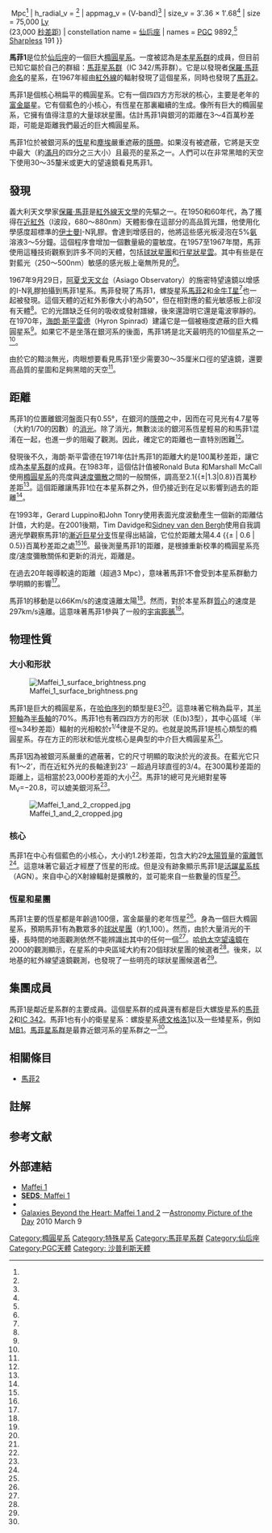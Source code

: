 {{Infobox galaxy
| name =馬菲1（Maffei 1）
| image = [[Image:Maf1atlas.jpg|275px]]
| epoch = [[曆元#儒略年和J2000|J2000]]
| type = S0<sup>−</sup> pec,<ref name="ned"/> E3{{citation needed|date=March 2015}}
| ra = {{RA|02|36|35.4}}<ref name="ned" />
| dec = {{DEC|+59|39|19}}<ref name="ned" />
| dist_ly = {{nowrap|2.85 ± 0.36 [[parsec|Mpc]]}}<ref name=Fingerhut2007/><br>4.4{{±|0.6|0.5}} Mpc<ref name=Davidge2001/>
| h_radial_v = {{nowrap|66.4 ± 5.0 km/s}}<ref name=Fingerhut2003/>
| appmag_v = {{nowrap|11.14 ± 0.06}} (V-band)<ref name=Fingerhut2003/>
| size_v = 3′.36 × 1′.68<ref name="ned" />
| size = 75,000 [[光年|Ly]] <br>(23,000 [[秒差距|秒差距]])
| constellation name = [[仙后座|仙后座]]
| names = [[PGC天體|PGC]] 9892,<ref name="ned" /> [[沙普利斯亮星雲表|Sharpless]] 191
}}

'''馬菲1'''是位於[[仙后座|仙后座]]的一個巨大[[橢圓星系|橢圓星系]]。一度被認為是[[本星系群|本星系群]]的成員，但目前已知它屬於自己的群組：[[馬菲星系群|馬菲星系群]]（IC 342/馬菲群）。它是以發現者[[保羅·馬菲|保羅·馬菲]][[以人名命名的星系|命名]]的星系，在1967年經由[[紅外線|紅外線]]的輻射發現了這個星系，同時也發現了[[馬菲2|馬菲2]]。

馬菲1是個核心稍扁平的橢圓星系。它有一個四四方方形狀的核心，主要是老年的[[金屬量|富金屬]]星。它有個藍色的小核心，有恆星在那裏繼續的生成。像所有巨大的橢圓星系，它擁有值得注意的大量球狀星團。估計馬菲1與銀河的距離在3〜4百萬秒差距，可能是距離我們最近的巨大橢圓星系。

馬菲1位於被銀河系的[[恆星|恆星]]和[[宇宙塵|塵埃]]嚴重遮蔽的[[隱帶|隱帶]]。如果沒有被遮蔽，它將是天空中最大（約[[滿月|滿月]]的四分之三大小）且最亮的星系之一。人們可以在非常黑暗的天空下使用30〜35釐米或更大的望遠鏡看見馬菲1。

== 發現 ==
義大利天文學家[[保羅·馬菲|保羅·馬菲]]是[[紅外線天文學|紅外線天文學]]的先驅之一。在1950和60年代，為了獲得在[[紅外線|近紅外]]（I波段，680〜880nm）天體影像在這部分的高品質光譜，他使用化學感度超標準的[[喬治·伊士曼|伊士曼]]I-N乳膠{{refn|"伊士曼I-N乳膠是[[柯達|柯達]]在20世紀出產的一種感光板。它們在對近紅外線部分很敏感，因而廣泛的被用於天文觀測。但是，它們需要長時間曝光，並且有時做增感。<ref name=Snaduleak1961/>|group=note}}。會達到增感目的，他將這些感光板浸泡在5%[[氨|氨]]溶液3〜5分鐘。這個程序會增加一個數量級的靈敏度。在1957至1967年間，馬菲使用這種技術觀察到許多不同的天體，包括[[球狀星團|球狀星團]]和[[行星狀星雲|行星狀星雲]]。其中有些是在對藍光（250〜500nm）敏感的感光板上毫無所見的<ref name=Maffei2003/>。

1967年9月29日，[[阿夏戈天文台|阿夏戈天文台]]（Asiago Observatory）的施密特望遠鏡以增感的I-N乳膠拍攝到馬菲1星系。馬菲發現了馬菲1，螺旋星系[[馬菲2|馬菲2]]和[[金牛T星|金牛T星]]<ref name=Fingerhut2003/>也一起被發現。這個天體的近紅外影像大小約為50"，但在相對應的藍光敏感板上卻沒有天體<ref name=Maffei1968/>。它的光譜缺乏任何的吸收或發射譜線，後來還證明它還是電波寧靜的。在1970年，[[海朗·斯平雷德|海朗·斯平雷德]]（Hyron Spinrad）建議它是一個被極度遮蔽的巨大橢圓星系<ref name=Bell1970/>。如果它不是坐落在銀河系的後面，馬菲1將是北天最明亮的10個星系之一<ref name=Maffei2003/>。

由於它的黯淡無光，肉眼想要看見馬菲1至少需要30〜35厘米口徑的望遠鏡，還要高品質的星圖和足夠黑暗的天空<ref name=Trusock2005/>。

== 距離 ==
馬菲1的位置離銀河盤面只有0.55°，在銀河的[[隱帶|隱帶]]之中，因而在可見光有4.7星等（大約1/70的因數）的[[消光|消光]]。除了消光，無數淡淡的銀河系恆星輕易的和馬菲1混淆在一起，也進一步的阻礙了觀測。因此，確定它的距離也一直特別困難<ref name=Fingerhut2003/>。

發現後不久，海朗·斯平雷德在1971年估計馬菲1的距離大約是100萬秒差距，讓它成為[[本星系群|本星系群]]的成員。在1983年，這個估計值被Ronald Buta 和Marshall McCall使用[[橢圓星系|橢圓星系]]的亮度與[[速度彌散|速度彌散]]之間的一般關係，調高至2.1{{±|1.3|0.8}}百萬秒差距<ref name=Fingerhut2003/>。這個距離讓馬菲1位在本星系群之外，但仍接近到在足以影響到過去的距離<ref name=Davidge2001/>。

在1993年，Gerard Luppino和John Tonry使用表面光度波動產生一個新的距離估計值，大約是{{nowrap|4.15 ± 0.5 Mpc}}。在2001後期，Tim Davidge和[[Sidney_van_den_Bergh|Sidney van den Bergh]]使用自我調適光學觀察馬菲1的[[漸近巨星分支|漸近巨星分支]]恆星得出結論，它位於距離太陽4.4 {{± | 0.6 | 0.5}}百萬秒差距之處<ref name=Davidge2001/><ref name=Fingerhut2003/>。最後測量馬菲1的距離，是根據重新校準的橢圓星系亮度/速度彌散關係和更新的消光，距離是{{nowrap|2.85 ± 0.36 Mpc}}。

在過去20年報導較遠的距離（超過3 Mpc），意味著馬菲1不會受到本星系群動力學明顯的影響<ref name=Fingerhut2007/>。

馬菲1的移動是以66Km/s的速度遠離太陽<ref name=Fingerhut2003/>。然而，對於本星系群[[質心|質心]]的速度是297km/s遠離。這意味著馬菲1參與了一般的[[宇宙膨脹|宇宙膨脹]]<ref name=Karachentsev2003/>。

== 物理性質 ==

=== 大小和形狀 ===
[[File:Maffei_1_surface_brightness.png|thumb]]

馬菲1是巨大的橢圓星系，在[[哈伯序列|哈伯序列]]的類型是E3<ref name=Buta1999/>。這意味著它稍為扁平，其[[半短軸|半短軸]]為[[半長軸|半長軸]]的70%。馬菲1也有著四四方方的形狀（E(b)3型），其中心區域（半徑≒34秒差距）輻射的光相較於r<sup>1/4</sup>律{{refn|r<sup>1/4</sup>律是描述橢圓星系表面亮度變化的經驗法則。它的形式如下：<math>\mu=A+Br^{1/4}</math>，此處''r''是半徑，''μ''是表面亮度（mag/arsec<sup>2</sup>），''A''和''B''是以經驗的常數。<ref name=Buta1999/>|group=note}}是不足的。也就是說馬菲1是核心類型的橢圓星系。存在方正的形狀和低光度核心是典型的中介巨大橢圓星系<ref name=Buta2003/>。

馬菲1因為被銀河系嚴重的遮蔽著，它的尺寸明顯的取決於光的波長。在藍光它只有1〜2’，而在近紅外光的長軸達到23' －超過月球直徑的3/4。在300萬秒差距的距離上，這相當於23,000秒差距的大小<ref name=Buta1999/>。馬菲1的總可見光絕對星等M<sub>V</sub>=−20.8，可以媲美銀河系<ref name=Fingerhut2007/>。

[[File:Maffei_1_and_2_cropped.jpg|thumb]]

=== 核心 ===
馬菲1在中心有個藍色的小核心，大小約1.2秒差距，包含大約29[[太陽質量|太陽質量]]的[[電離|電離]]氫<ref name=Buta2003/>。這意味著它最近才經歷了恆星的形成。但是没有跡象顯示馬菲1是[[活躍星系核|活躍星系核]]（AGN）。來自中心的X射線輻射是擴散的，並可能來自一些數量的恆星<ref name=Davidge2002/>。

=== 恆星和星團 ===
馬菲1主要的恆星都是年齡過100億，富金屬量的老年恆星<ref name=Davidge2002/>。身為一個巨大橢圓星系，預期馬菲1有為數眾多的[[球狀星團|球狀星團]]（約1,100）。然而，由於大量消光的干擾，長時間的地面觀測依然不能辨識出其中的任何一個<ref name=Davidge2002/>。[[哈伯太空望遠鏡|哈伯太空望遠鏡]]在2000的觀測顯示，在星系的中央區域大約有20個球狀星團的候選者<ref name=Buta2003/>。後來，以地基的紅外線望遠鏡觀測，也發現了一些明亮的球狀星團候選者<ref name=Davidge2005/>。

== 集團成員 ==
{{Main|馬菲星系群}}
馬菲1是鄰近星系群的主要成員。這個星系群的成員還有都是巨大螺旋星系的[[馬菲2|馬菲2]]和[[IC_342|IC 342]]。馬菲1也有小的衛星星系：螺旋星系[[德文格洛1|德文格洛1]]以及一些矮星系，例如[[MB1|MB1]]。[[馬菲星系群|馬菲星系群]]是最靠近銀河系的星系群之一<ref name=Karachentsev2003/>。{{clear}}

== 相關條目 ==
* [[馬菲2|馬菲2]]

== 註解 ==
{{reflist|group=note}}

==参考文献==
{{Reflist|30em|refs=
<ref name=Karachentsev2003>{{Cite journal | last1 = Karachentsev | first1 = I. D. | last2 = Sharina | first2 = M. E. | last3 = Dolphin | first3 = A. E. | last4 = Grebel | first4 = E. K. | title = Distances to nearby galaxies around IC 342 | doi = 10.1051/0004-6361:20030912 | journal = Astronomy and Astrophysics | volume = 408 | pages = 111 | year = 2003 | pmid =  | pmc = |bibcode = 2003A&A...408..111K }}</ref>
<ref name=Fingerhut2003>{{Cite journal | last1 = Fingerhut | first1 = R. L. | last2 = McCall | first2 = M. L. | last3 = De Robertis | first3 = M. | last4 = Kingsburgh | first4 = R. L. | last5 = Komljenovic | first5 = M. | last6 = Lee | first6 = H. | last7 = Buta | first7 = R. J. | doi = 10.1086/368339 | title = The Extinction and Distance of Maffei 1 | journal = The Astrophysical Journal | volume = 587 | issue = 2 | pages = 672 | year = 2003 | pmid =  | pmc = |arxiv = astro-ph/0301414 |bibcode = 2003ApJ...587..672F }}</ref>
<ref name=Fingerhut2007>{{Cite journal | last1 = Fingerhut | first1 = R. L. | last2 = Lee | first2 = H. | last3 = McCall | first3 = M. L. | last4 = Richer | first4 = M. G. | title = The Extinction and Distance of Maffei 2 and a New View of the IC 342/Maffei Group | doi = 10.1086/509862 | journal = The Astrophysical Journal | volume = 655 | issue = 2 | pages = 814 | year = 2007 | pmid =  | pmc = |arxiv = astro-ph/0610044 |bibcode = 2007ApJ...655..814F }}</ref>
<ref name=Davidge2001>{{Cite journal | last1 = Davidge | first1 = T. J. | last2 = Van Den Bergh | first2 = S. | doi = 10.1086/320692 | title = The Detection of Bright Asymptotic Giant Branch Stars in the Nearby Elliptical Galaxy Maffei 1 | journal = The Astrophysical Journal | volume = 553 | issue = 2 | pages = L133 | year = 2001 | pmid =  | pmc = |arxiv = astro-ph/0104436 |bibcode = 2001ApJ...553L.133D }}</ref>
<ref name="ned">{{cite web
  | title=NASA/IPAC Extragalactic Database
  | work=Results for Maffei 1
  | url=http://nedwww.ipac.caltech.edu/cgi-bin/nph-objsearch?objname=Maffei+1&img_stamp=yes&extend=no
  | accessdate=2006-11-18 }}</ref>
<ref name=Buta2003>{{Cite journal | last1 = Buta | first1 = R. | last2 = McCall | first2 = M. L. | doi = 10.1086/367789 | title = Maffei 1 with the Hubble Space Telescope| url = https://archive.org/details/sim_astronomical-journal_2003-03_125_3/page/1150 | journal = The Astronomical Journal | volume = 125 | issue = 3 | pages = 1150 | year = 2003 | pmid =  | pmc = |bibcode = 2003AJ....125.1150B }}</ref>
<ref name=Buta1999>{{Cite journal | last1 = Buta | first1 = R. J. | last2 = McCall | first2 = M. L. | doi = 10.1086/313255 | title = The IC 342/Maffei Group Revealed | journal = The Astrophysical Journal Supplement Series | volume = 124 | pages = 33 | year = 1999 | pmid =  | pmc = |bibcode = 1999ApJS..124...33B }}</ref>
<ref name=Davidge2002>{{Cite journal | last1 = Davidge | first1 = T. J. | title = The Upper Asymptotic Giant Branch of the Elliptical Galaxy Maffei 1 and Comparisons with M32 and NGC 5128 | url = https://archive.org/details/sim_astronomical-journal_2002-10_124_4/page/2012 | doi = 10.1086/342535 | journal = The Astronomical Journal | volume = 124 | issue = 4 | pages = 2012 | year = 2002 | pmid =  | pmc = |arxiv = astro-ph/0207122 |bibcode = 2002AJ....124.2012D }}</ref>
<ref name=Davidge2005>{{Cite journal | last1 = Davidge | first1 = T.  J. | last2 = Van Den Bergh | first2 = S. | doi = 10.1086/430367 | title = The Globular Cluster Content of Maffei 1 | journal = Publications of the Astronomical Society of the Pacific | volume = 117 | issue = 832 | pages = 589 | year = 2005 | pmid =  | pmc = |arxiv = astro-ph/0504335 |bibcode = 2005PASP..117..589D }}</ref>
<ref name=Bell1970>{{Cite journal | last1 = Bell | first1 = M. B. | last2 = Seaquist | first2 = E. R. | last3 = Braun | first3 = L. D. | title = Nonthermal Radio Emission from an Infrared Object in the Region of IC 1805 | doi = 10.1086/180561 | journal = The Astrophysical Journal | volume = 161 | pages = L13 | year = 1970 | pmid =  | pmc = |bibcode = 1970ApJ...161L..13B }}</ref>
<ref name=Maffei1968>{{Cite journal | last1 = Maffei | first1 = P. | doi = 10.1086/128698 | title = Infrared Object in the Region of IC 1895 | journal = Publications of the Astronomical Society of the Pacific | volume = 80 | pages = 618 | year = 1968 | pmid =  | pmc = |bibcode = 1968PASP...80..618M }}</ref>
<ref name=Maffei2003>{{cite journal|last=Maffei|first=Paolo|title=My researches at the infrared doors|url=http://adsabs.harvard.edu/abs/2003MmSAI..74...19M|journal=Memorie della Società Astronomica Italiana|volume=74|pages=19–28|date=2003|bibcode = 2003MmSAI..74...19M }}</ref>
<ref name=Snaduleak1961>{{cite journal|last=Sanduleak|first=N.|title=Hypersentivisation Gains in the Near Infrared|journal=The Astronomical Journal|volume=66|pages=526–8|date=1961|doi=10.1086/108456|url=http://adsabs.harvard.edu/abs/1961AJ.....66..526S|bibcode = 1961AJ.....66..526S }}
</ref>
<ref name=Trusock2005>{{cite journal|url=http://www.cloudynights.com/documents/SWCass.pdf|title=Small Wonders: Cassiopeia|author=Trusock, Tom|date=6 November 2005|journal=Cloudy Nights Telescope Reviews|publisher=cloudynights.com|format=pdf|access-date=2016-08-29|archive-url=https://web.archive.org/web/20111113003743/http://www.cloudynights.com/documents/SWCass.pdf|archive-date=2011-11-13|dead-url=yes}}</ref> 
}}

== 外部連結 ==
* [http://www.astr.ua.edu/gifimages/maffei1.html Maffei 1]
* [https://web.archive.org/web/20091208112007/http://www.seds.org/~spider/spider/LG/maffei1.html '''SEDS''': Maffei 1]
* {{WikiSky|z=9}}
*[http://apod.nasa.gov/apod/ap100309.html Galaxies Beyond the Heart: Maffei 1 and 2] {{Wayback|url=http://apod.nasa.gov/apod/ap100309.html |date=20110909064453 }}—[[Astronomy_Picture_of_the_Day|Astronomy Picture of the Day]] 2010 March 9

{{Sh2 objects}}

{{Sky|02|36|35.4|+|59|39|19|9800000}}

[[Category:橢圓星系|Category:橢圓星系]]
[[Category:特殊星系|Category:特殊星系]]
[[Category:馬菲星系群|Category:馬菲星系群]]
[[Category:仙后座|Category:仙后座]]
[[Category:PGC天體|Category:PGC天體]]
[[Category:_沙普利斯天體|Category: 沙普利斯天體]]